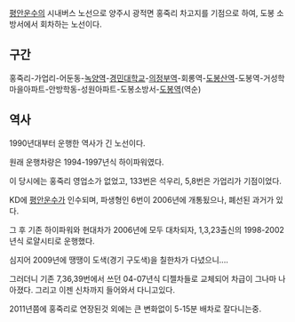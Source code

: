 [[평안운수]]의 시내버스 노선으로 양주시 광적면 홍죽리 차고지를 기점으로 하여, 도봉 소방서에서 회차하는 노선이다.


== 구간 ==

홍죽리-가업리-어둔동-[[녹양역]]-[[경민대학교]]-[[의정부역]]-회롱역-[[도봉산역]]-도봉역-거성학마을아파트-안방학동-성원아파트-도봉소방서-[[도봉역]](역순)

== 역사 == 


1990년대부터 운행한 역사가 긴 노선이다.

원래 운행차량은 1994-1997년식 하이파워였다.

이 당시에는 홍죽리 영업소가 없었고, 133번은 석우리, 5,8번은 가업리가 기점이었다.

KD에 [[평안운수]]가 인수되며, 파생형인 6번이 2006년에 개통됬으나, 폐선된 과거가 있다.

그 후 기존 하이파워와 현대차가 2006년에 모두 대차되자, 1,3,23출신의 1998-2002년식 로얄시티로 운행했다.

심지어 2009년에 땡땡이 도색(경기 구도색)을 칠한차가 다녔으니.... 

그러더니 기존 7,36,39번에서 쓰던 04-07년식 디젤차들로 교체되어 차급이 그나마 나아졌다. 그리고 이젠 신차까지 들어와서 다니고있다. 

2011년쯤에 홍죽리로 연장된것 외에는 큰 변화없이 5-15분 배차로 잘다니는중.
